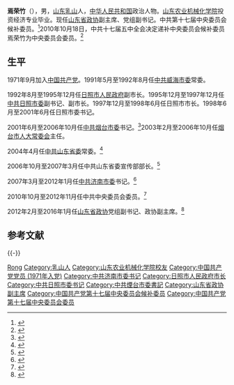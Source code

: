 '''焉荣竹'''（{{bd|1952年|11月||catIdx=Y焉}}），男，[[山东|山东]][[乳山|乳山]]人，[[中华人民共和国|中华人民共和国]]政治人物。[[山东理工大学|山东农业机械化学院]]投资经济专业毕业。现任[[中国人民政治协商会议山东省委员会|山东省政协]]副主席、党组副书记。中共第十七届中央委员会候补委员。<ref>{{Cite web|title=焉荣竹同志简历|url=http://www.sd.xinhuanet.com/zfsw/2005-10/26/content_5436629.htm|accessdate=|work=|archiveurl=https://web.archive.org/web/20150924114955/http://www.sd.xinhuanet.com/zfsw/2005-10/26/content_5436629.htm|archivedate=2015-09-24|dead-url=no}}</ref>2010年10月18日，中共十七届五中全会决定递补中央委员会候补委员焉荣竹为中央委员会委员。<ref>{{Cite web|title=焉荣竹递补为中共中央委员会委员|url=http://news.sina.com.cn/c/2010-10-18/191821300569.shtml|accessdate=|work=|archive-date=2016-03-04|archive-url=https://web.archive.org/web/20160304055624/http://news.sina.com.cn/c/2010-10-18/191821300569.shtml|dead-url=no}}</ref>

== 生平 ==
1971年9月加入[[中国共产党|中国共产党]]。1991年5月至1992年8月任[[中共威海市委|中共威海市委]]常委。

1992年8月至1995年12月任[[日照市人民政府|日照市人民政府]]副市长。1995年12月至1997年12月任[[中共日照市委|中共日照市委]]副书记、副市长。1997年12月至1998年6月任日照市市长。1998年6月至2001年6月任日照市委书记。

2001年6月至2006年10月任[[中共烟台市委|中共烟台市委]]书记。<ref>{{Cite web|title=焉荣竹任烟台市委书记 李兆前任日照市代市长|url=http://news.sina.com.cn/c/289457.html|accessdate=|work=|archive-date=2016-03-04|archive-url=https://web.archive.org/web/20160304110332/http://news.sina.com.cn/c/289457.html|dead-url=no}}</ref>2003年2月至2006年10月任[[烟台市人大常委会|烟台市人大常委会]]主任。

2004年4月任[[中共山东省委|中共山东省委]]常委。<ref>{{Cite web|title=中共中央批准：焉荣竹任山东省委常委|url=http://www.jiaodong.net/news/system/2004/04/19/000634121.shtml|accessdate=|work=|archive-date=2016-03-04|archive-url=https://web.archive.org/web/20160304120459/http://www.jiaodong.net/news/system/2004/04/19/000634121.shtml|dead-url=no}}</ref>

2006年10月至2007年3月任中共山东省委宣传部部长。<ref>{{Cite web|title=焉荣竹任省委宣传部长 孙永春任烟台市委书记|url=http://www.jiaodong.net/news/system/2006/10/23/000884877.shtml|accessdate=|work=|archive-date=2016-03-04|archive-url=https://web.archive.org/web/20160304115150/http://www.jiaodong.net/news/system/2006/10/23/000884877.shtml|dead-url=no}}</ref>

2007年3月至2012年1月任[[中共济南市委|中共济南市委]]书记。<ref>{{Cite web|title=中央批准焉荣竹任济南市委书记 姜大明不再任|url=http://www.china.com.cn/policy/txt/2007-03/04/content_7900194.htm|accessdate=|work=|archive-date=2016-03-05|archive-url=https://web.archive.org/web/20160305035619/http://www.china.com.cn/policy/txt/2007-03/04/content_7900194.htm|dead-url=no}}</ref>

2010年10月至2012年11月任中共中央委员会委员。<ref>{{Cite web|title=济南市委书记焉荣竹递补为中央委员|url=http://news.ifeng.com/mainland/special/17wuzhongquanhui/content-2/detail_2010_10/19/2820840_0.shtml|accessdate=|work=|archive-date=2017-11-16|archive-url=https://web.archive.org/web/20171116023221/http://news.ifeng.com/mainland/special/17wuzhongquanhui/content-2/detail_2010_10/19/2820840_0.shtml|dead-url=no}}</ref>

2012年2月至2016年1月任[[中国人民政治协商会议山东省委员会|山东省政协]]党组副书记、政协副主席。<ref>{{Cite web|title=焉荣竹、陈光补选为山东省政协副主席|url=http://news.xinhuanet.com/local/2012-02/24/c_122749622.htm|archive-date=2012-02-29|archive-url=https://web.archive.org/web/20120229225218/http://news.xinhuanet.com/local/2012-02/24/c_122749622.htm|dead-url=no}}</ref>

== 参考文献 ==
{{reflist}}

{{-}}
{{start box}}
{{s-ppo|cpc}}
{{s-before|[[姜大明|姜大明]]}}
{{s-title|[[中国共产党济南市委员会|中国共产党济南市委员会]]书记|2007年3月至2012年1月}}
{{s-after|[[王敏_(1956年)|王敏]]}}
{{s-before|[[王敏_(1956年)|王敏]]}}
{{s-title|[[中国共产党山东省委员会|中国共产党山东省委员会]]宣传部部长|2006年10月至2007年3月}}
{{s-after|[[李群_(1962年)|李群]]}}
{{s-before|[[任海深|任海深]]}}
{{s-title|[[中国共产党烟台市委员会|中国共产党烟台市委员会]]书记|2001年6月至2006年10月}}
{{s-after|[[孙永春|孙永春]]}}
{{s-before|[[夏耕|夏耕]]}}
{{s-title|[[中国共产党日照市委员会|中国共产党日照市委员会]]书记|1998年6月至2001年6月}}
{{s-after|[[尹忠显|尹忠显]]}}
{{s-gov|prc}}
{{s-before|[[班开庆|班开庆]]}}
{{s-title|[[日照市人民政府|日照市人民政府]]市长|1997年12月至1998年6月}}
{{s-after|[[杨庆文|杨庆文]]}}
{{end box}}

{{中华人民共和国济南市正职领导人}}

{{Authority control}}
{{DEFAULTSORT:Yan焉}}
[[Category:焉姓|Rong]]
[[Category:乳山人|Category:乳山人]]
[[Category:山东农业机械化学院校友|Category:山东农业机械化学院校友]]
[[Category:中国共产党党员_(1971年入党)|Category:中国共产党党员 (1971年入党)]]
[[Category:中共济南市委书记|Category:中共济南市委书记]]
[[Category:日照市人民政府市长|Category:日照市人民政府市长]]
[[Category:中共日照市委书记|Category:中共日照市委书记]]
[[Category:中共煙台市委書記|Category:中共煙台市委書記]]
[[Category:山东省政协副主席|Category:山东省政协副主席]]
[[Category:中国共产党第十七届中央委员会候补委员|Category:中国共产党第十七届中央委员会候补委员]]
[[Category:中国共产党第十七届中央委员会委员|Category:中国共产党第十七届中央委员会委员]]